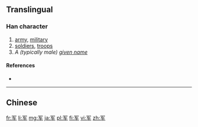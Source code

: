 {{also|軍}}
==Translingual==

===Han character===
{{Han char|rn=14|rad=冖|as=04|sn=6|four=|canj=月大手 (BKQ)|ids=⿱[[冖]][[车]]}}

# [[army]], [[military]]
# [[soldiers]], [[troops]]
# ''A (typically male) [[given name]]''

====References====
* {{Han ref|kx=0130.191|hdz=10303.070|uh=519B|ud=20891}}

----
==Chinese==
{{zh-see|軍}}

[[fr:军]]
[[li:军]]
[[mg:军]]
[[ja:军]]
[[pl:军]]
[[fi:军]]
[[vi:军]]
[[zh:军]]
